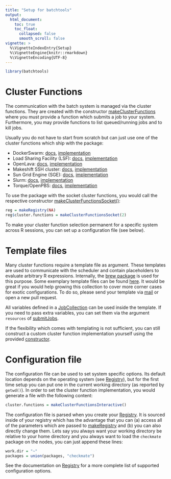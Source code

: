 ```yaml
---
title: "Setup for batchtools"
output:
  html_document:
    toc: true
    toc_float:
      collapsed: false
      smooth_scroll: false
vignette: >
  %\VignetteIndexEntry{Setup}
  %\VignetteEngine{knitr::rmarkdown}
  %\VignetteEncoding{UTF-8}
---
```

```r
library(batchtools)
```

# Cluster Functions

The communication with the batch system is managed via the cluster functions.
They are created with the constructor [makeClusterFunctions](https://mllg.github.io/batchtools/makeClusterFunctions) where you must provide a function which submits a job to your system.
Furthermore, you may provide functions to list queued/running jobs and to kill jobs.

Usually you do not have to start from scratch but can just use one of the cluster functions which ship with the package:

* DockerSwarm: [docs](https://mllg.github.io/batchtools/makeClusterFunctionsDocker), [implementation](https://github.com/mllg/batchtools/blob/master/R/clusterFunctionsDocker.R)
* Load Sharing Facility (LSF): [docs](https://mllg.github.io/batchtools/makeClusterFunctionsLSF), [implementation](https://github.com/mllg/batchtools/blob/master/R/clusterFunctionsLSF.R)
* OpenLava: [docs](https://mllg.github.io/batchtools/makeClusterFunctionsOpenLava), [implementation](https://github.com/mllg/batchtools/blob/master/R/clusterFunctionsOpenLava.R)
* Makeshift SSH cluster: [docs](https://mllg.github.io/batchtools/makeClusterFunctionsSSH), [implementation](https://github.com/mllg/batchtools/blob/master/R/clusterFunctionsSSH.R)
* Sun Grid Engine (SGE): [docs](https://mllg.github.io/batchtools/makeClusterFunctionsSGE), [implementation](https://github.com/mllg/batchtools/blob/master/R/clusterFunctionsSGE.R)
* Slurm: [docs](https://mllg.github.io/batchtools/makeClusterFunctionsSlurm), [implementation](https://github.com/mllg/batchtools/blob/master/R/clusterFunctionsSlurm.R)
* Torque/OpenPBS: [docs](https://mllg.github.io/batchtools/makeClusterFunctionsTorque), [implementation](https://github.com/mllg/batchtools/blob/master/R/clusterFunctionsTorque.R)

To use the package with the socket cluster functions, you would call the respective constructor [makeClusterFunctionsSocket()](https://mllg.github.io/batchtools/makeClusterFunctionsSocket):
```r
reg = makeRegistry(NA)
reg$cluster.functions = makeClusterFunctionsSocket(2)
```
To make your cluster function selection permanent for a specific system across R sessions, you can set up a configuration file (see below).


# Template files

Many cluster functions require a template file as argument.
These templates are used to communicate with the scheduler and contain placeholders to evaluate arbitrary R expressions.
Internally, the [brew package](https://cran.r-project.org/package=brew) is used for this purpose.
Some exemplary template files can be found [here](https://github.com/mllg/batchtools/tree/master/inst/templates). It would be great if you would help growing this collection to cover more corner cases for exotic configurations. To do so, please send your template via [mail](mailto:michellang@gmail.com) or open a new pull request.

All variables defined in a [JobCollection](https://mllg.github.io/batchtools/JobCollection) can be used inside the template.
If you need to pass extra variables, you can set them via the argument `resources` of [submitJobs](https://mllg.github.io/batchtools/submitJobs).

If the flexibility which comes with templating is not sufficient, you can still construct a custom cluster function implementation yourself using the provided [constructor](https://mllg.github.io/batchtools/makeClusterFunctions).


# Configuration file

The configuration file can be used to set system specific options.
Its default location depends on the operating system (see [Registry](https://mllg.github.io/batchtools/Registry)), but for the first time setup you can put one in the current working directory (as reported by `getwd()`).
In order to set the cluster function implementation, you would generate a file with the following content:
```r
cluster.functions = makeClusterFunctionsInteractive()
```
The configuration file is parsed when you create your [Registry](https://mllg.github.io/batchtools/Registry).
It is sourced inside of your registry which has the advantage that you can (a) access all of the parameters which are passed to [makeRegistry](https://mllg.github.io/batchtools/Registry) and (b) you can also directly change them.
Lets say you always want your working directory be relative to your home directory and you always want to load the `checkmate` package on the nodes, you can just append these lines:
```r
work.dir = "~"
packages = union(packages, "checkmate")
```
See the documentation on [Registry](https://mllg.github.io/batchtools/Registry) for a more complete list of supported configuration options.
